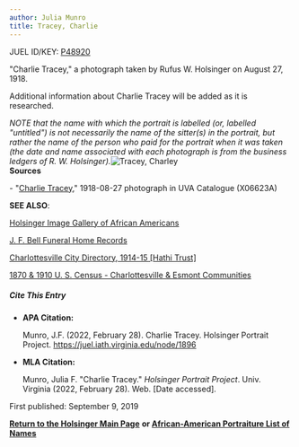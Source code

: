 ```yaml
---
author: Julia Munro
title: Tracey, Charlie
---
```

JUEL ID/KEY: [P48920](http://juel.iath.virginia.edu/public_person?person=48920 "P48920")

"Charlie Tracey," a photograph taken by Rufus W. Holsinger on August 27, 1918.

Additional information about Charlie Tracey will be added as it is researched.

_NOTE that the name with which the portrait is labelled (or, labelled "untitled") is not necessarily the name of the sitter(s) in the portrait, but rather the name of the person who paid for the portrait when it was taken (the date and name associated with each photograph is from the business ledgers of R. W. Holsinger)._![Tracey, Charley](https://iiif.lib.virginia.edu/iiif/uva-lib:1049623/full/778,561/0/default.jpg "Tracey, Charley")  
**Sources**

\- "[Charlie Tracey](https://search.lib.virginia.edu/sources/images/items/uva-lib:1049623 "Tracey, Charlie")," 1918-08-27 photograph in UVA Catalogue (X06623A) 

**SEE ALSO**:

[Holsinger Image Gallery of African Americans](http://rwholsingerphotos.org/images.php "Holsinger Image Gallery of African Americans")

[J. F. Bell Funeral Home Records](http://www2.vcdh.virginia.edu/afam/raceandplace/perl_scripts/funeral_search.html "J. F. Bell Funeral Home Database")

[Charlottesville City Directory, 1914-15 \[Hathi Trust\]](https://catalog.hathitrust.org/Record/101954103 "Charlottesville City Directory, 1914-15") 

[1870 & 1910 U. S. Census - Charlottesville & Esmont Communities](http://www2.vcdh.virginia.edu/afam/raceandplace/census/search_both.html "1870 & 1910 U. S. Census: Charlottesville and Esmont Communities")

##### **Cite This Entry**

*   **APA Citation:**
    
    Munro, J.F. (2022, February 28). Charlie Tracey. Holsinger Portrait Project. https://juel.iath.virginia.edu/node/1896
    
*   **MLA Citation:**
    
    Munro, Julia F. "Charlie Tracey." _Holsinger Portrait Project_. Univ. Virginia (2022, February 28). Web. \[Date accessed\].
    

First published: September 9, 2019

[**Return to the Holsinger Main Page**](http://juel.iath.virginia.edu/node/980) **or [African-American Portraiture List of Names](http://juel.iath.virginia.edu/node/996)**